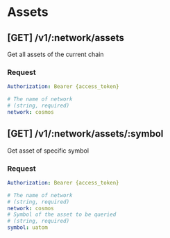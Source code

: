 
# Assets

## **[GET]** /v1/:network/assets

Get all assets of the current chain

### Request

```yaml filename="Headers"
Authorization: Bearer {access_token}
```

```yaml filename="Parameters"
# The name of network
# (string, required)
network: cosmos
```

<TryAPI method="GET" host="http://3.88.109.66" url="/v1/:network/assets" useBearerAuthorization />

## **[GET]** /v1/:network/assets/:symbol

Get asset of specific symbol

### Request

```yaml filename="Headers"
Authorization: Bearer {access_token}
```

```yaml filename="Parameters"
# The name of network
# (string, required)
network: cosmos
# Symbol of the asset to be queried
# (string, required)
symbol: uatom
```

<TryAPI
  method="GET"
  host="http://3.88.109.66"
  url="/v1/:network/assets/:symbol"
  useBearerAuthorization
/>
